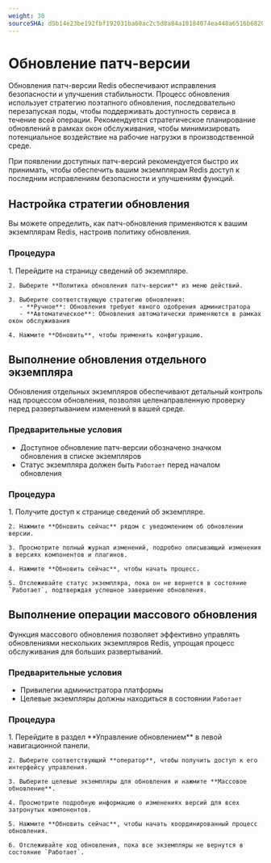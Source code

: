 ```yaml
---
weight: 30
sourceSHA: d5b14e23be192fbf192031ba60ac2c5d8a84a10184074ea448a6516b68205cca
---
```


# Обновление патч-версии

Обновления патч-версии Redis обеспечивают исправления безопасности и улучшения стабильности. Процесс обновления использует стратегию поэтапного обновления, последовательно перезапуская поды, чтобы поддерживать доступность сервиса в течение всей операции. Рекомендуется стратегическое планирование обновлений в рамках окон обслуживания, чтобы минимизировать потенциальное воздействие на рабочие нагрузки в производственной среде.

При появлении доступных патч-версий рекомендуется быстро их принимать, чтобы обеспечить вашим экземплярам Redis доступ к последним исправлениям безопасности и улучшениям функций.

## Настройка стратегии обновления

Вы можете определить, как патч-обновления применяются к вашим экземплярам Redis, настроив политику обновления.

### Процедура

<Tabs>
  <Tab label="Веб-консоль">
    1. Перейдите на страницу сведений об экземпляре.

    2. Выберите **Политика обновления патч-версии** из меню действий.

    3. Выберите соответствующую стратегию обновления:
       - **Ручное**: Обновления требуют явного одобрения администратора
       - **Автоматическое**: Обновления автоматически применяются в рамках окон обслуживания

    4. Нажмите **Обновить**, чтобы применить конфигурацию.
  </Tab>
</Tabs>

## Выполнение обновления отдельного экземпляра

Обновления отдельных экземпляров обеспечивают детальный контроль над процессом обновления, позволяя целенаправленную проверку перед развертыванием изменений в вашей среде.

### Предварительные условия

- Доступное обновление патч-версии обозначено значком обновления в списке экземпляров
- Статус экземпляра должен быть `Работает` перед началом обновления

### Процедура

<Tabs>
  <Tab label="Веб-консоль">
    1. Получите доступ к странице сведений об экземпляре.

    2. Нажмите **Обновить сейчас** рядом с уведомлением об обновлении версии.

    3. Просмотрите полный журнал изменений, подробно описывающий изменения в версиях компонентов и плагинов.

    4. Нажмите **Обновить сейчас**, чтобы начать процесс.

    5. Отслеживайте статус экземпляра, пока он не вернется в состояние `Работает`, подтверждая успешное завершение обновления.
  </Tab>
</Tabs>

## Выполнение операции массового обновления

Функция массового обновления позволяет эффективно управлять обновлениями нескольких экземпляров Redis, упрощая процесс обслуживания для больших развертываний.

### Предварительные условия

- Привилегии администратора платформы
- Целевые экземпляры должны находиться в состоянии `Работает`

### Процедура

<Tabs>
  <Tab label="Веб-консоль">
    1. Перейдите в раздел **Управление обновлением** в левой навигационной панели.

    2. Выберите соответствующий **оператор**, чтобы получить доступ к его интерфейсу управления.

    3. Выберите целевые экземпляры для обновления и нажмите **Массовое обновление**.

    4. Просмотрите подробную информацию о изменениях версий для всех затронутых компонентов.

    5. Нажмите **Обновить сейчас**, чтобы начать координированный процесс обновления.

    6. Отслеживайте ход обновления, пока все экземпляры не вернутся в состояние `Работает`.
  </Tab>
</Tabs>
